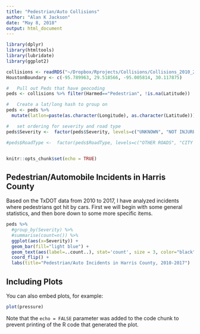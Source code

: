 ```yaml
---
title: "Pedestrian/Auto Collisions"
author: "Alan K Jackson"
date: "May 8, 2018"
output: html_document
---
```


```r

library(dplyr)
library(htmltools)
library(lubridate)
library(ggplot2)

collisions <- readRDS("~/Dropbox/Rprojects/Collisions/Collisions_2010_2017nozip.rds")
HoustonBoundary <- c(-95.789963, 29.518566, -95.005814, 30.117875)

#   Pull out Peds that have geocoding
peds <- collisions %>% filter(Harmed=="Pedestrian", !is.na(Latitude)) 

#   Create a lat/long hash to group on
peds <- peds %>% 
  mutate(latlon=paste(as.character(Longitude), as.character(Latitude)))

#   set ordering for severity and road type
peds$Severity <-  factor(peds$Severity, levels=c("UNKNOWN", "NOT INJURED", "POSSIBLE INJURY", "NON-INCAPACITATING", "SUSPECTED SERIOUS INJURY", "FATAL"))

#peds$RoadType <-  factor(peds$RoadType, levels=c("OTHER ROADS", "CITY STREET", "COUNTY ROAD", "FARM TO MARKET", "TOLLWAY", "US & STATE HIGHWAYS","INTERSTATE"))


knitr::opts_chunk$set(echo = TRUE)
```

## Pedestrian/Automobile Incidents in Harris County

Based on the TxDOT data from 2010 to 2017, I have analyzed incidents where pedestrians got hit by cars. First we will begin with some general statistics, and then bore down to some more specific items.

```r
peds %>% 
  #group_by(Severity) %>%
  #summarise(count=n()) %>%
  ggplot(aes(x=Severity)) +
  geom_bar(fill="light blue") +
  geom_text(aes(label=..count..), stat='count', size = 3, color="black", position=position_stack(vjust=0.7) ) +
  coord_flip() +
  labs(title="Pedestrian/Auto Incidents in Harris County, 2010-2017")
```

## Including Plots

You can also embed plots, for example:

```r
plot(pressure)
```

Note that the `echo = FALSE` parameter was added to the code chunk to prevent printing of the R code that generated the plot.
